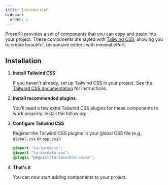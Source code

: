 ```yaml
---
title: Introduction
sidebar:
  order: 1
---
```



ProseKit provides a set of components that you can copy and paste into your project. These components are styled with [Tailwind CSS](https://tailwindcss.com), allowing you to create beautiful, responsive editors with minimal effort.

## Installation

<Steps>

1. **Install Tailwind CSS**

   If you haven't already, set up Tailwind CSS in your project. See the [Tailwind CSS documentation](https://tailwindcss.com/docs/installation) for instructions.

2. **Install recommended plugins**

   You’ll need a few extra Tailwind CSS plugins for these components to work properly. Install the following:

   <CodePackageManagers packages="tw-animate-css @egoist/tailwindcss-icons @iconify-json/lucide" />

3. **Configure Tailwind CSS**

   Register the Tailwind CSS plugins in your global CSS file (e.g., `global.css` or `app.css`):

   ```css {2,3}
   @import "tailwindcss";
   @import "tw-animate-css";
   @plugin "@egoist/tailwindcss-icons";
   ```

4. **That's it**

   You can now start adding components to your project.

</Steps>
